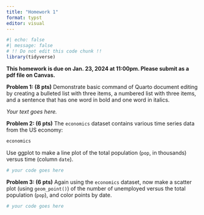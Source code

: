 ```yaml
---
title: "Homework 1"
format: typst
editor: visual
---
```


```r
#| echo: false
#| message: false
# !! Do not edit this code chunk !!
library(tidyverse)
```

**This homework is due on Jan. 23, 2024 at 11:00pm. Please submit as a pdf file on Canvas.**

**Problem 1: (8 pts)** Demonstrate basic command of Quarto document editing by creating a bulleted list with three items, a numbered list with three items, and a sentence that has one word in bold and one word in italics.

*Your text goes here.*

**Problem 2: (6 pts)** The `economics` dataset contains various time series data from the US economy:

```r
economics
```

Use ggplot to make a line plot of the total population (`pop`, in thousands) versus time (column `date`).

```r
# your code goes here
```

**Problem 3: (6 pts)** Again using the `economics` dataset, now make a scatter plot (using `geom_point()`) of the number of unemployed versus the total population (`pop`), and color points by date.

```r
# your code goes here
```
